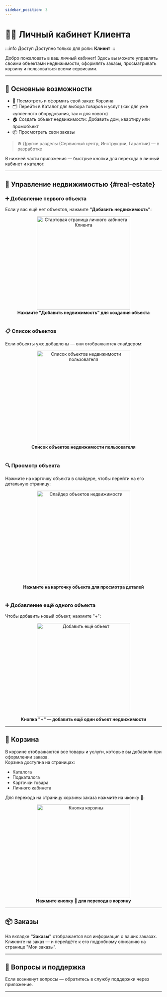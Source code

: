 ```yaml
---
sidebar_position: 3
---
```



# 🙍‍♂️ Личный кабинет Клиента

:::info Доступ
Доступно только для роли: **Клиент**
:::

Добро пожаловать в ваш личный кабинет! Здесь вы можете управлять своими объектами недвижимости, оформлять заказы, просматривать корзину и пользоваться всеми сервисами.

---

## 🚀 Основные возможности

- 🛒 Посмотреть и оформить свой заказ: <Link to="/catalog">Корзина</Link>
- 🗂️ Перейти в <Link to="/catalog">Каталог</Link> для выбора товаров и услуг (как для уже купленного оборудования, так и для нового)
- 🏠 Создать объект недвижимости: <Link to="/real-estate/create">Добавить дом, квартиру или промобъект</Link>
- 📦 Просмотреть свои <Link to="/orders">заказы</Link>

> ⚙️ Другие разделы (Сервисный центр, Инструкции, Гарантии) — в разработке

В нижней части приложения — быстрые кнопки для перехода в личный кабинет и каталог.

---

## 🏡 Управление недвижимостью {#real-estate}

### ➕ Добавление первого объекта

Если у вас ещё нет объектов, нажмите **"Добавить недвижимость"**:

<Link to="/real-estate/create">
  <div align="center">
    <img src="/img/account/client/client_start.png" alt="Стартовая страница личного кабинета Клиента" width="300" />
    <figcaption><b>Нажмите "Добавить недвижимость" для создания объекта</b></figcaption>
  </div>
</Link>

<br />

### 📋 Список объектов

Если объекты уже добавлены — они отображаются слайдером:

<div align="center">
  <img src="/img/account/client_real_eastate_list.png" alt="Список объектов недвижимости пользователя" width="300" />
  <figcaption><b>Список объектов недвижимости пользователя</b></figcaption>
</div>

<br />

### 🔍 Просмотр объекта

Нажмите на карточку объекта в слайдере, чтобы перейти на его детальную страницу:

<Link to="/real-estate/page">
  <div align="center">
    <img src="/img/account/client/client_click_real_estate.png" alt="Слайдер объектов недвижимости" width="300" />
    <figcaption><b>Нажмите на карточку объекта для просмотра деталей</b></figcaption>
  </div>
</Link>

<br />

### ➕ Добавление ещё одного объекта

Чтобы добавить новый объект, нажмите "+":

<Link to="/real-estate/create">
  <div align="center">
    <img src="/img/account/client/client_add_more_real_estate.png" alt="Добавить ещё объект" width="300" />
    <figcaption><b>Кнопка "+" — добавить ещё один объект недвижимости</b></figcaption>
  </div>
</Link>

---

## 🛒 Корзина

В корзине отображаются все товары и услуги, которые вы добавили при оформлении заказа.  
Корзина доступна на страницах:

- <Link to="/catalog">Каталога</Link>
- <Link to="/catalog/sub-catalog">Подкаталога</Link>
- <Link to="/catalog/product">Карточки товара</Link>
- <Link to="/account/client">Личного кабинета</Link>

Для перехода на страницу корзины заказа нажмите на иконку 🛒:

<Link to="/cart">
  <div align="center">
    <img src="/img/account/client/client_click_cart.png" alt="Кнопка корзины" width="300" />
    <figcaption><b>Нажмите кнопку 🛒 для перехода в корзину</b></figcaption>
  </div>
</Link>

---

## 📦 Заказы

На вкладке **"Заказы"** отображается вся информация о ваших заказах.  
Кликните на заказ — и перейдёте к его подробному описанию на странице <Link to="/orders">"Мои заказы"</Link>.

---

## 🤔 Вопросы и поддержка

Если возникнут вопросы — обратитесь в службу поддержки через приложение.

---

